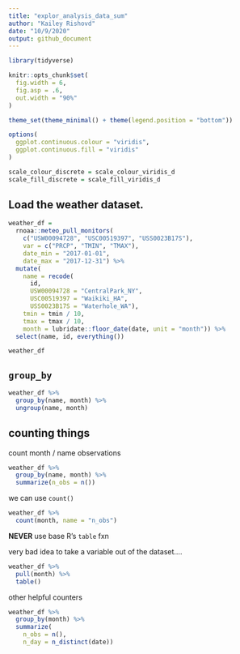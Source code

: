 ```yaml
---
title: "explor_analysis_data_sum"
author: "Kailey Rishovd"
date: "10/9/2020"
output: github_document
---
```


```r
library(tidyverse)

knitr::opts_chunk$set(
  fig.width = 6, 
  fig.asp = .6, 
  out.width = "90%"
)

theme_set(theme_minimal() + theme(legend.position = "bottom"))

options(
  ggplot.continuous.colour = "viridis", 
  ggplot.continuous.fill = "viridis"
)

scale_colour_discrete = scale_colour_viridis_d
scale_fill_discrete = scale_fill_viridis_d
```

## Load the weather dataset. 

```r
weather_df = 
  rnoaa::meteo_pull_monitors(
    c("USW00094728", "USC00519397", "USS0023B17S"),
    var = c("PRCP", "TMIN", "TMAX"), 
    date_min = "2017-01-01",
    date_max = "2017-12-31") %>%
  mutate(
    name = recode(
      id, 
      USW00094728 = "CentralPark_NY", 
      USC00519397 = "Waikiki_HA",
      USS0023B17S = "Waterhole_WA"),
    tmin = tmin / 10,
    tmax = tmax / 10, 
    month = lubridate::floor_date(date, unit = "month")) %>% 
  select(name, id, everything())

weather_df
```

## `group_by` 

```r
weather_df %>% 
  group_by(name, month) %>% 
  ungroup(name, month)
```

## counting things 

count month / name observations 

```r
weather_df %>% 
  group_by(name, month) %>% 
  summarize(n_obs = n())
```

we can use `count()`

```r
weather_df %>% 
  count(month, name = "n_obs")
```

**NEVER** use base R's `table` fxn 

very bad idea to take a variable out of the dataset.... 

```r
weather_df %>% 
  pull(month) %>% 
  table()
```

other helpful counters

```r
weather_df %>% 
  group_by(month) %>% 
  summarize(
    n_obs = n(),
    n_day = n_distinct(date))
```




